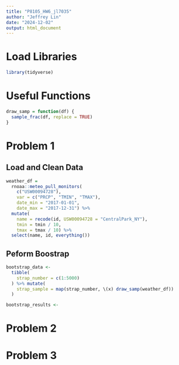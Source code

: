 ```yaml
---
title: "P8105_HW6_jl7035"
author: "Jeffrey Lin"
date: "2024-12-02"
output: html_document
---
```


# Load Libraries
```r
library(tidyverse)

```
# Useful Functions 

```r
draw_samp = function(df) {
  sample_frac(df, replace = TRUE)
}
```


# Problem 1 

## Load and Clean Data
```r
weather_df = 
  rnoaa::meteo_pull_monitors(
    c("USW00094728"),
    var = c("PRCP", "TMIN", "TMAX"), 
    date_min = "2017-01-01",
    date_max = "2017-12-31") %>%
  mutate(
    name = recode(id, USW00094728 = "CentralPark_NY"),
    tmin = tmin / 10,
    tmax = tmax / 10) %>%
  select(name, id, everything())

```
## Peform Boostrap
```r
bootstrap_data <- 
  tibble(
    strap_number = c(1:5000) 
  ) %>% mutate(
    strap_sample = map(strap_number, \(x) draw_samp(weather_df))
  )

bootstrap_results <- 


```


# Problem 2 

# Problem 3
